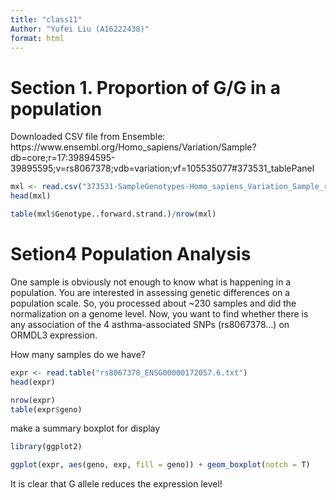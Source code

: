 ```yaml
---
title: "class11"
Author: "Yufei Liu (A16222438)"
format: html
---
```


# Section 1. Proportion of G/G in a population


Downloaded CSV file from Ensemble:
https://www.ensembl.org/Homo_sapiens/Variation/Sample?db=core;r=17:39894595-39895595;v=rs8067378;vdb=variation;vf=105535077#373531_tablePanel

```r
mxl <- read.csv("373531-SampleGenotypes-Homo_sapiens_Variation_Sample_rs8067378.csv")
head(mxl)
```
```r
table(mxl$Genotype..forward.strand.)/nrow(mxl)
```

# Setion4 Population Analysis

One sample is obviously not enough to know what is happening in a population. You are interested in assessing genetic differences on a population scale. So, you processed about ~230 samples and did the normalization on a genome level. Now, you want to find whether there is any association of the 4 asthma-associated SNPs (rs8067378…) on ORMDL3 expression.

How many samples do we have?
```r
expr <- read.table("rs8067378_ENSG00000172057.6.txt")
head(expr)

nrow(expr)
table(expr$geno)
```

make a summary boxplot for display
```r
library(ggplot2)

ggplot(expr, aes(geno, exp, fill = geno)) + geom_boxplot(notch = T)
```

It is clear that G allele reduces the expression level!